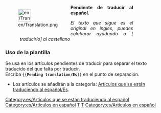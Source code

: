 <div style="width: 400px; margin: .5cm 0; clear: both"><div style="float: left">[[File:en/Translation.png|40px|left]]</div>
<div class="plainlinks" style="margin-left: 1.2cm; text-align: justify"><p style="border-bottom: 1px solid #8888aa">'''Pendiente de traducir al español.'''</p>
<p style="font-size: 90%">''El texto que sigue es el original en inglés, puedes colaborar ayudando a [{{fullurl:{{FULLPAGENAME}}|action=edit}} traducirlo] al castellano''</p></div></div>
<includeonly>[[Category:es/Artículos que se están traduciendo al español]][[Category:es/Artículos en español]]</includeonly>
<noinclude>
===Uso de la plantilla===
Se usa en los artículos pendientes de traducir para separar el texto traducido del que falta por traducir.<br/>
Escriba <code><nowiki>{{</nowiki>'''Pending translation/Es'''<nowiki>}}</nowiki></code> en el punto de separación.

* Los artículos se añadirán a la categoría: [[:Category:es/Artículos que se están traduciendo al español|Artículos que se están traduciendo al español/Es]].
[[Category:en/Templates|T]][[Category:en/Message boxes|T]][[Category:es/Artículos en español]]
</noinclude>